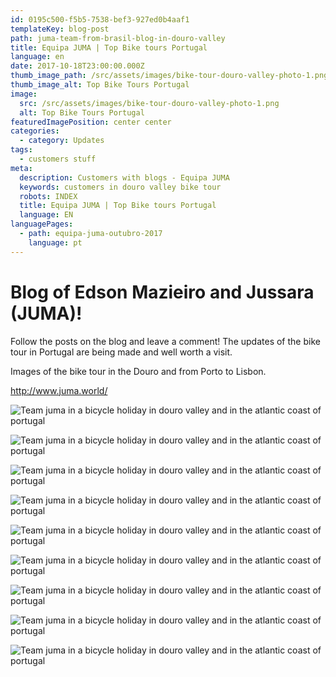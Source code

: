 ```yaml
---
id: 0195c500-f5b5-7538-bef3-927ed0b4aaf1
templateKey: blog-post
path: juma-team-from-brasil-blog-in-douro-valley
title: Equipa JUMA | Top Bike tours Portugal
language: en
date: 2017-10-18T23:00:00.000Z
thumb_image_path: /src/assets/images/bike-tour-douro-valley-photo-1.png
thumb_image_alt: Top Bike Tours Portugal
image:
  src: /src/assets/images/bike-tour-douro-valley-photo-1.png
  alt: Top Bike Tours Portugal
featuredImagePosition: center center
categories:
  - category: Updates
tags:
  - customers stuff
meta:
  description: Customers with blogs - Equipa JUMA
  keywords: customers in douro valley bike tour
  robots: INDEX
  title: Equipa JUMA | Top Bike tours Portugal
  language: EN
languagePages:
  - path: equipa-juma-outubro-2017
    language: pt
---
```


# Blog of Edson Mazieiro and Jussara (JUMA)!

Follow the posts on the blog and leave a comment! The updates of the bike tour
in Portugal are being made and well worth a visit.

Images of the bike tour in the Douro and from Porto to Lisbon.

http://www.juma.world/

![Team juma in a bicycle holiday in douro valley and in the atlantic coast of portugal](/src/assets/images/bike-tour-douro-valley-photo-9.png 'Team juma in a bicycle holiday in douro valley and in the atlantic coast of portugal')

![Team juma in a bicycle holiday in douro valley and in the atlantic coast of portugal](/src/assets/images/bike-tour-douro-valley-photo-8.png 'Team juma in a bicycle holiday in douro valley and in the atlantic coast of portugal')

![Team juma in a bicycle holiday in douro valley and in the atlantic coast of portugal](/src/assets/images/bike-tour-douro-valley-photo-7.png 'Team juma in a bicycle holiday in douro valley and in the atlantic coast of portugal')

![Team juma in a bicycle holiday in douro valley and in the atlantic coast of portugal](/src/assets/images/bike-tour-douro-valley-photo-6.png 'Team juma in a bicycle holiday in douro valley and in the atlantic coast of portugal')

![Team juma in a bicycle holiday in douro valley and in the atlantic coast of portugal](/src/assets/images/bike-tour-douro-valley-photo-5.png 'Team juma in a bicycle holiday in douro valley and in the atlantic coast of portugal')

![Team juma in a bicycle holiday in douro valley and in the atlantic coast of portugal](/src/assets/images/bike-tour-douro-valley-photo-4.png 'Team juma in a bicycle holiday in douro valley and in the atlantic coast of portugal')

![Team juma in a bicycle holiday in douro valley and in the atlantic coast of portugal](/src/assets/images/bike-tour-douro-valley-photo-3.png 'Team juma in a bicycle holiday in douro valley and in the atlantic coast of portugal')

![Team juma in a bicycle holiday in douro valley and in the atlantic coast of portugal](/src/assets/images/bike-tour-douro-valley-photo-2.png 'Team juma in a bicycle holiday in douro valley and in the atlantic coast of portugal')

![Team juma in a bicycle holiday in douro valley and in the atlantic coast of portugal](/src/assets/images/bike-tour-douro-valley-photo-1.png 'Team juma in a bicycle holiday in douro valley and in the atlantic coast of portugal')
